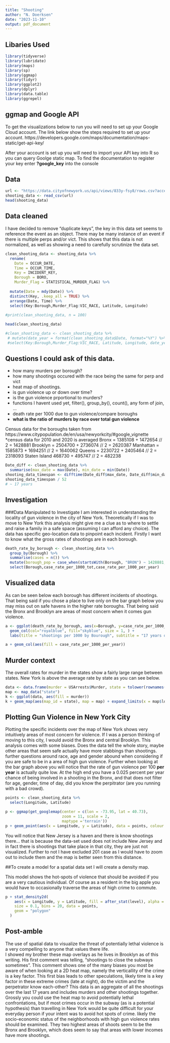 ---
title: "Shooting"
author: "N. Doerksen"
date: "2023-11-10"
output: pdf_document
---

## Libaries Used

```{r libraries, include = FALSE}
library(tidyverse)
library(lubridate)
library(maps)
library(sp)
library(ggmap)
library(tidyr)
library(ggplot2)
library(dplyr)
library(data.table)
library(ggrepel)

```

## ggmap and Google API
To get the visualizations below to run you will need to set up your Google Cloud account. The link below show the steps required to set up your account.
https://developers.google.com/maps/documentation/maps-static/get-api-key/

After your account is set up you will need to import your API key into R so you can query Goolge static map. 
To find the documentation to register your key enter **?google_key** into the console


## Data
```{r Shooting, echo=FALSE}
url <- "https://data.cityofnewyork.us/api/views/833y-fsy8/rows.csv?accessType=DOWNLOAD"
shooting_data <- read_csv(url)
head(shooting_data)
```

## Data cleaned
I have decided to remove "duplicate keys", the key in this data set seems to reference the event as an object. There may be many instance of an event if there is multiple perps and/or vict.  This shows that this data is not normalized, as well as showing a need to carefully scrutinize the data set. 

```{r clean}
clean_shooting_data <- shooting_data %>%
  rename(
    Date = OCCUR_DATE,
    Time = OCCUR_TIME,
    Key = INCIDENT_KEY,
    Borough = BORO,
    Murder_Flag = STATISTICAL_MURDER_FLAG) %>%
  
  mutate(Date = mdy(Date)) %>%
  distinct(Key, .keep_all = TRUE) %>%
  arrange(Date, Time) %>%
  select(Key:Borough,Murder_Flag:VIC_RACE, Latitude, Longitude) 
  
#print(clean_shooting_data, n = 100)

head(clean_shooting_data)

#clean_shooting_data <- clean_shooting_data %>%
 # mutate(date_year = format(clean_shooting_data$Date, format="%Y") %>%
 #select(Key:Borough,Murder_Flag:VIC_RACE, Latitude, Longitude, date_year) %>%
```
## Questions I could ask of this data.
* how many murders per borough?
* how many shootings occured with the race being the same for perp and vict
* heat map of shootings.
* is gun violence up or down over time?
* is the gun violence prportional to murders?
* functions I havent used yet, filter(), group_by(), count(), any form of join, ...
* death rate per 1000 due to gun violence/compare boroughs
* **what is the ratio of murders by race over total gun violence**

Census data for the boroughs taken from https://www.citypopulation.de/en/usa/newyorkcity/#google_vignette
*census data for 2010 and 2020 is averaged 
Bronx = 1385108 + 1472654 // 2 = 1428881
Brooklyn = 2504700 + 2736074 // 2 = 2620387
Manhattan = 1585873 + 1694251 // 2 = 1640062
Queens = 2230722 + 2405464 // 2 = 2318093
Staten Island 468730 + 495747 // 2 = 482238

``` {r}
Date_diff <- clean_shooting_data %>%
  summarise(max_date = max(Date), min_date = min(Date))
shooting_data_timespan <- difftime(Date_diff$max_date, Date_diff$min_date, units = "weeks")
shooting_data_timespan / 52
# ~ 17 years
```

## Investigation

###Data Manipulated to Investigate
I am interested in understanding the locality of gun violence in the city of New York.  Theoretically if I was to move to New York this analysis might give me a clue as to where to settle and raise a family in a safe space (assuming I can afford any choice).  The data has specific geo-location data to pinpoint each incident. Firstly I want to know what the gross rates of shootings are in each borough.  

```{r Borough death rates}
death_rate_by_borough <- clean_shooting_data %>%
  group_by(Borough) %>%
  summarise(cases = n()) %>%
  mutate(borough_pop = case_when(startsWith(Borough, "BRON") ~ 1428881, startsWith(Borough, "BROO") ~ 2620387, startsWith(Borough, "M") ~ 1640062, startsWith(Borough, "Q") ~ 2318093, startsWith(Borough, "S") ~ 482238), case_rate_per_1000_tot = cases / borough_pop * 1000, case_rate_per_1000_per_year = case_rate_per_1000_tot / 17) %>%
  select(Borough,case_rate_per_1000_tot,case_rate_per_1000_per_year)
```

## Visualized data

As can be seen below each borough has different incidents of shootings. That being said if you chose a place to live only on the bar graph below you may miss out on safe havens in the higher rate boroughs. That being said the Bronx and Brooklyn are areas of most concern when it comes gun violence.  

```{r Shootings by Borough}
a <- ggplot(death_rate_by_borough, aes(x=Borough, y=case_rate_per_1000_tot)) + 
  geom_col(col="royalblue", fill="skyblue", size = 1, ) +
  labs(title = "shootings per 1000 by Bourough", subtitle = "17 years of data", x ="Borough", y = "Shootings per 1000")

a + geom_col(aes(fill = case_rate_per_1000_per_year))


```
## Murder context

The overall rates for murder in the states show a fairly large range between states.  New York is above the average rate by state as you can see below. 

```{r murder context for the whole of the states}
data <- data.frame(murder = USArrests$Murder, state = tolower(rownames(USArrests)))
map <- map_data("state")
k <- ggplot(data, aes(fill = murder))
k + geom_map(aes(map_id = state), map = map) + expand_limits(x = map$long, y = map$lat)
```

## Plotting Gun Violence in New York City

Plotting the specific incidents over the map of New York shows very intuitively areas of most concern for violence. If I was a person thinking of moving to this city, I would avoid the Bronx and central Brooklyn.  This analysis comes with some biases.  Does the data tell the whole story, maybe other areas that seem safe actually have more stabbings than shootings.  further questions around race, age and gender abound when considering if you are safe to be in a area of high gun violence. Further when looking at the bar graph above you will notice that the rate of gun violence per 100 **per year** is actually quite low. At the high end you have a 0.025 percent per year chance of being involved in a shooting in the Bronx, and that does not filter for age, gender, time of day, did you know the perpitrator (are you running with a bad crowd).  
```{r shootings on map}
points <- clean_shooting_data %>%
  select(Longitude, Latitude)

p <- ggmap(get_googlemap(center = c(lon = -73.95, lat = 40.73),
                         zoom = 11, scale = 2,
                         maptype ='terrain'))
p + geom_point(aes(x = Longitude, y = Latitude), data = points, colour = "#CC0000", alpha=0.25, size = 1)
```
You will notice that New Jersey is a haven and there is know shootings there... that is because the data-set used does not include New Jersey and in fact there is shootings that take place in that city, they are just not visualized. Further to not I have excluded 201 case as I would have to zoom out to include them and the map is better seen from this distance.

##To create a model for a spatial data set I will create a density map.

This model shows the hot-spots of violence that should be avoided if you are a very cautious individual.  Of course as a resident in the big apple you would have to occasionally traverse the areas of high crime to commute.  
```{r heat map of shootings}
p + stat_density2d(
    aes(x = Longitude, y = Latitude, fill = after_stat(level), alpha = 0.25),
    size = 0.1, bins = 20, data = points,
    geom = "polygon"
  ) 
```
## Post-amble

The use of spatial data to visualize the threat of potentially lethal violence is a very compelling to anyone that values there life.  
I showed my brother these map overlays as he lives in Brooklyn as of this writing.  His first comment was telling, "shootings to close the subways sometimes".  This comment shows one of the many biases you most be aware of when looking at a 2D heat map, namely the verticallity of the crime is a key factor.  This first bias leads to other speculations, likely time is a key factor in these extreme crimes (late at night), do the victim and the perpetrator know each-other?  This data is an aggregate of all the shootings over the last 17 years and includes murders and other shootings together.  Grossly you could use the heat map to avoid potentially lethal confrontations, but if most crimes occur in the subway (as is a potential hypothesis) than travelling in New York would be quite difficult for your everyday person if your intent was to avoid hot spots of crime. likely the socio-economic status of the neighborhoods with high gun violence rates should be examined.  They two highest areas of shoots seem to be the Bronx and Brooklyn, which does seem to say that areas with lower incomes have more shootings. 
